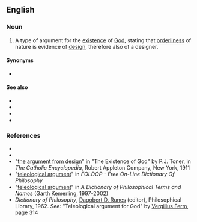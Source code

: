 ==English==
{{wikipedia}}

===Noun===
{{en-noun}}

# {{lb|en|philosophy|theology}} A type of argument for the [[existence]] of [[God]], stating that [[orderliness]] of nature is evidence of [[design]], therefore also of a designer.

====Synonyms====
* {{l|en|argument from design}}

====See also====
* {{l|en|cosmological argument}}
* {{l|en|intelligent design}}
* {{l|en|ontological argument}}
* {{l|en|physicotheology}}

===References===
* {{R:Dictionary.com}}
* {{R:Encarta|teleological+argument}}
* "[http://www.newadvent.org/cathen/06608b.htm#IBc the argument from design]" in "The Existence of God" by P.J. Toner, in ''The Catholic Encyclopedia'', Robert Appleton Company, New York, 1911
* "[http://www.swif.uniba.it/lei/foldop/foldoc.cgi?teleological+argument teleological argument]" in ''FOLDOP - Free On-Line Dictionary Of Philosophy''
* "[http://www.philosophypages.com/dy/t.htm#telg teleological argument]" in ''A Dictionary of Philosophical Terms and Names'' (Garth Kemerling, 1997-2002)
* ''Dictionary of Philosophy'', [[w:Dagobert D. Runes|Dagobert D. Runes]] (editor), Philosophical Library, 1962. ''See:'' "Teleological argument for God" by [[w:Vergilius Ferm|Vergilius Ferm]], page 314